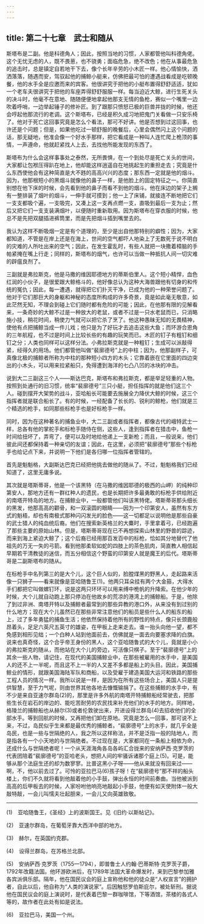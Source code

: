 ```yaml
---
---
---
```

title: 第二十七章　武士和随从
---






斯塔布是二副。他是科德角人；因此，按照当地的习惯，人家都管他叫科德角佬。这个无忧无虑的人，既不畏葸，也不骁勇；面临危急，绝不改色；他在从事最危急的追击时，总是镇定自若地干下去，像个长年辛劳的小木匠一样。他心情愉快，洒洒落落，随遇而安，驾驭起他的捕鲸小艇来，仿佛把最可怕的遭遇战看成是吃顿晚餐，他的水手全是应邀而来的宾客。他很讲究于把他的小艇布置得舒舒适适，犹如一个老车夫很讲究于把他的车座弄得舒舒服服一样。每当迫近大鲸，进行生死关头的决斗时，他毫不在意地、随随便便地拿起他那支无情的鱼枪，赛似一个嘴里一边吹着呼哨，一边举起锤子的修补匠。到了跟那只愤怒已极的巨兽并拢的时候，他还会哼起他那流行的老调。这个斯塔布，已经是积久成习地把鬼门关看做一只安乐椅了。他对于死亡这回事究竟是怎么个看法，那可不好讲。他是否想到过这回事，也许还是个问题；但是，如果他吃过一顿舒服的晚餐后，心里会偶然闪上这个问题的话，那无疑地，他准会像一个好水手那样，把它看成是一种叫人连忙爬上桅顶的事情，一声遵命，他就赶紧找人上去，去找他所能发现的东西了。

斯塔布为什么会这样事事处之泰然，无所畏惧，在一个到处尽是死亡关头的世间，大家都让包袱压得趴在地上，他却能这样逍遥自在地挑起生的重担走去；究竟是什么东西使他会有这种简直是大不韪的高高兴兴的态度；那东西一定就是他的烟斗。因为，他那根短小的黑烟斗就像他的鼻子一样，是他脸上的固定特征之一。你简直别想在他下床的时候，会先看到他的鼻子而看不到他的烟斗。他在床边的架子上搁有一整排装了烟叶的烟斗，一伸手就可摸到；他一上了床铺，就接连不断地把它们一支支都吸个遍，一支吸完，又凑上这一支再点燃一支，直吸到最后一支为止；然后又把它们一支支装满烟叶，以便随时重新取用。因为斯塔布在穿衣服的时候，他总不是先把双腿插进裤筒里，而是先把烟斗插到嘴里去的。

我认为这样不断吸烟一定是有个道理的，至少是出自他那特别的癖性；因为，大家都知道，不管是在岸上还是在海上，世间的空气都吓人地染上了无数死于说不明白的灾难的人所吐出来的空气；因此，在发生霍乱时，有些人就把一块撒着樟脑的手帕紧掩在嘴上行走；同样的，斯塔布的烟气，也许可以当做一种抵抗人间一切灾难的辟瘟良剂了。

三副就是弗拉斯克，他是马撒的维因耶德地方的蒂斯伯里人。这个短小精悍，血色红润的小伙子，是很爱跟大鲸格斗的，他好像总认为这种大海兽跟他有切身的和传统的冤仇；因此，每一遭遇，就得把它们扑灭干净，已成为他的一种荣誉问题了。他对于它们那巨大的身躯和神秘的态度所构成的许多奇景，竟是如此毫无敬意，如此茫然无知，不理会到碰上它们随时都有危险的可能；因此，在他那有限的见解看来，一条奇妙的大鲸不过是一种放大的老鼠，或者不过是一只水老鼠而已，只消略施小技，稍花时间，稍使力气就可以把它杀了烹了。他这种愚昧无知的无畏精神，使他有点把捕鲸当成一件儿戏；他只是为了好玩才去追击这些大鱼；而环游合恩角的三年航程，也不过是时间上比较长些的有趣的玩笑而已。木匠的钉子有粗钉和细钉之分；人类也同样可以这样分法。小弗拉斯克就是一种粗钉；生成可以派敲得紧，经得久的用场。他们都管他叫做“裴廓德号”上的中柱；因为，他那副样子，可真像北极的捕鲸者所称为中柱的那种短小四方的木头；它靠着嵌在它里面的四边突出的小木头，可以用来拉紧船只，免得遭到海洋的七凸八凹的冰块的冲击。

说到大二三副这三个人——斯达巴克，斯塔布和弗拉斯克，都是举足轻重的人物。按照到处通行的旧习惯，统率“裴廓德号”三只小艇，担任指挥的就是他们这三个人。碰到摆开大架势的战斗，亚哈船长可能要去施展全力降伏大鲸的时候，这三个指挥者就是联合船长了。有的时候，一经配备了长长的、锐利的鲸枪，他们就是三个精选的枪手，如同那些标枪手也是好标枪手一样。

同时，因为在这种著名的捕鱼业中，大二三副或者指挥者，都像古代的峨特武士一样，总各有他的掌舵手和标枪手随侍在侧，这些人，逢到指挥者在猎击中，鱼枪一时间给扭坏了，弄弯了，便可以及时地给他递上一支新枪；而且，一般说来，他们彼此间还都保持着一种亲切的友谊；因此，在这里，必须把“裴廓德号”那些个标枪手也给记点下来，并说明一下他们是各归哪一位指挥者管辖的。

首先是魁魁格，大副斯达巴克已经把他挑去做他的随从了。不过，魁魁格我们已经知道了，这里无庸多说。

其次就是塔斯蒂哥，他是一个该黑特（在马撒的维因耶德的极西的山岬）的纯种印第安人，那地方还有一群红种人的遗民，也是长期把许多最勇敢的标枪手供给附近的南塔开特岛的地方。在捕鲸业中，一般都管他们叫该黑特佬。塔斯蒂哥那头细长的黑发，他那高高的颧骨，和一双滚圆的眼睛——因为一个印第安人，虽然有东方式的魁梧，却也有南极式那种闪闪发光的脸色——这一切都足以说明他是那些自豪的武士猎人的纯血统后裔。他们在搜索新英格兰的大麋时，手里拿着弓，已经跑遍了那些主要的原始山林。但是，塔斯蒂哥现在已不再想探索山林里的野兽的踪迹，而来到海上紧迫大鲸了；这个后裔已经用那百发百中的标枪，恰如其分地替代了他祖先的万无一失的弓箭。看到他那柔软如蛇的四肢上的茶色肌肉，简直教人相信起早期若干清教徒的迷信，而五分相信这个野蛮的印第安人就是魔王的后代。塔斯蒂哥是二副斯塔布的随从。

在标枪手中名列第三的是大个儿，这个巨人似的，脸膛煤黑的野黑人，走起路来活像一只狮子——看来就像是亚哈随鲁王(1)。他两只耳朵挂有两个大金箍，大得水手们都把它叫做螺钉环，说是这两只环环可以用来缚中桅帆的升降索。在他少年的时候，大个儿就自动跑上那只停泊在他故乡的荒凉的港湾上的捕鲸船。于是，他除了到过非洲、南塔开特以及捕鲸者最常到的那些异教的港口外，从来没有到过别的什么地方；现在大个儿虽然已在那些非常注意他们的船员是些什么人的船东的船上，过了多年勇猛的捕鱼生活；他依然保持着他所有的野性的特点，像只长颈鹿般昂着头，足足六英尺五英寸的雄姿，在甲板上走来走去。谁一抬头向他一望，都不免感到相形见绌；一个白种人站到他面前去，仿佛就是一面去向要塞求降的白旗。说来也真奇怪，这个合乎帝王身份的黑人，这个亚哈随鲁式的大个儿，竟就是小小的弗拉斯克的随从，而他站在大个儿的旁边，可活像只棋子。至于“裴廓德号”上的其余一些人物，请记住，在现代的美国捕鲸业中，在那些被雇用的水手中，是美国人的还不上一半呢，而且这不上一半的人又差不多都是船上的头目。因此，美国捕鲸业的情形，就跟美国海陆军队和商船，以及受雇于建造美国大运河和铁路的那些工程人员的情况一样。我所以说是一样，是因为在所有这些场合上，美国人只是提供智慧，至于力气呢，则由世界其他各地去慷慨输捐了。在这些捕鲸的水手中，有不少是来自亚速尔群岛(2)的，那里是许多外航的南塔开特捕鲸船经常驶去，把那些生长在岩石的岸边的、能吃苦耐劳的农民找来补充他们的水手的地方。同样地，格陵兰的捕鲸船也从赫尔(3)或者伦敦驶出来，开进设得兰群岛(4)去招收他们的全部水手。等到回航的时候，又再把他们卸在原地。究竟是怎么一回事，那可说不上来，不过，岛民似乎生来都是最优秀的捕鲸者。“裴廓德号”上的水手，就几乎全是岛民，也是一些与世隔绝的人，我之所以这样称法，并不是泛指一般的陆地人，而是指各有一个小天地的与世隔绝者。不过现在是，大家都同在一条船上相依为命，还成什么与世隔绝者呢！一个从天涯海角各岛各屿汇合拢来的安纳萨西·克罗茨的代表团陪着“裴廓德号”的亚哈老头，想把人间的牢骚诉诸那个庭上(5)。可是，能够从那个法庭生还的却为数寥寥。比普这黑小子呀——他从来就没有回来过——啊，不，他以前去过了。可怜的亚拉巴马(6)孩子呀！在“裴廓德号”那不祥的船头楼上，你们不久就将看到他敲着他的小手鼓，弹出永恒的时间前奏曲。当他被派到高高的后甲板去的时候，人家吩咐他响亮地敲起小手鼓，他便有如天使附体一般大敲特敲，一会儿叫懦夫壮起胆来，一会儿又向英雄致敬。





* * *



(1)　亚哈随鲁王，《圣经》上的波斯国王。见《旧约·以斯帖记》。

(2)　亚速尔群岛，在葡萄牙靠大西洋中部的地方。

(3)　赫尔，在英国约克郡。

(4)　设得兰群岛，在苏格兰北部。

(5)　安纳萨西·克罗茨（1755—1794），即普鲁士人约翰·巴蒂斯特·克罗茨子爵，1792年改籍法国。他环游欧洲后，在1789年法国大革命爆发时，来到巴黎参加雅各宾派俱乐部。隔年，他在国民议会的庭上宣称他和他的徒众是“人权宣言”的拥护者，自此以后，他自称为“人类的演说家”。后因触怒罗伯斯庇尔，被处斩刑。据说他在国民议会的庭上演说时，是代表着巴黎一群咖啡馆，下等酒馆，茶楼的各式人等的，故作者在此处有如是说法。

(6)　亚拉巴马，美国一个州。